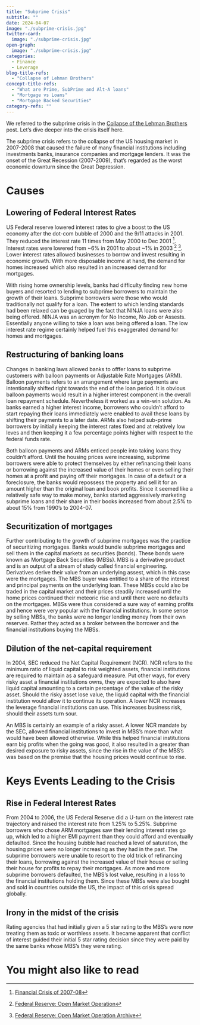 ```yaml
---
title: "Subprime Crisis"
subtitle: ""
date: 2024-04-07
image: "./subprime-crisis.jpg"
twitter-card:
  image: "./subprime-crisis.jpg"
open-graph:
  image: "./subprime-crisis.jpg"
categories:
  - Finance
  - Leverage
blog-title-refs: 
  - "Collapse of Lehman Brothers"
concept-title-refs: 
  - "What are Prime, SubPrime and Alt-A loans"
  - "Mortgage vs Loans"
  - "Mortgage Backed Securities"
category-refs: ""  
---
```


We referred to the subprime crisis in the [Collapse of the Lehman Brothers](./../20240331/index.qmd) post. Let's dive deeper into the crisis itself here. 

The subprime crisis refers to the collapse of the US housing market in 2007-2008 that caused the failure of many financial institutions including investments banks, insurance companies and mortgage lenders. It was the onset of the Great Recession (2007-2009), that's regarded as the worst economic downturn since the Great Depression.

# Causes
## Lowering of Federal Interest Rates
US Federal reserve lowered interest rates to give a boost to the US economy after the dot-com bubble of 2000 and the 9/11 attacks in 2001. They reduced the interest rate 11 times from May 2000 to Dec 2001 [^1]. Interest rates were lowered from ~6% in 2001 to about ~1% in 2003 [^3] [^4]. Lower interest rates allowed businesses to borrow and invest resulting in economic growth. With more disposable income at hand, the demand for homes increased which also resulted in an increased demand for mortgages. 

With rising home ownership levels, banks had difficulty finding new home buyers and resorted to lending to subprime borrowers to maintain the growth of their loans. Subprime borrowers were those who would traditionally not qualify for a loan. The extent to which lending standards had been relaxed can be guaged by the fact that NINJA loans were also being offered. NINJA was an acronym for No Income, No Job or Assests. Essentially anyone willing to take a loan was being offered a loan. The low interest rate regime certainly helped fuel this exaggerated demand for homes and mortgages. 

## Restructuring of banking loans
Changes in banking laws allowed banks to offfer loans to subprime customers with balloon payments or Adjustable Rate Mortgages (ARM). Balloon payments refers to an arrangement where large payments are intentionally shifted right towards the end of the loan period. It is obvious balloon payments would result in a higher interest component in the overall loan repayment schedule. Nevertheless it worked as a win-win solution. As banks earned a higher interest income, borrowers who couldn't afford to start repaying their loans immediately were enabled to avail these loans by shifting their payments to a later date. ARMs also helped sub-prime borrowers by initially keeping the interest rates fixed and at relatively low leves and then keeping it a few percentage points higher with respect to the federal funds rate. 

Both balloon payments and ARMs enticed people into taking loans they couldn't afford. Until the housing prices were increasing, subprime borrowers were able to protect themselves by either refinancing their loans or borrowing against the increased value of their homes or even selling their homes at a profit and paying off their mortgages. In case of a default or a foreclosure, the banks would repossess the property and sell it for an amount higher than the original loan and book profits. Since it seemed like a relatively safe way to make money, banks started aggressively marketing subprime loans and their share in their books increased from about 2.5% to about 15% from 1990's to 2004-07.

## Securitization of mortgages
Further contributing to the growth of subprime mortgages was the practice of securitizing mortgages. Banks would bundle subprime mortgages and sell them in the capital markets as securities (bonds). These bonds were known as Mortgage Back Securities (MBSs). MBS is a derivative product and is an output of a stream of study called financial engineering. Derivatives derive their value from an underlying assest, which in this case were the mortgages. The MBS buyer was entitled to a share of the interest and principal payments on the underlying loan. These MBSs could also be traded in the capital market and their prices steadily increased until the home prices continued their meteoric rise and until there were no defaults on the mortgages. MBSs were thus considered a sure way of earning profits and hence were very popular with the financial institutions. In some sense by selling MBSs, the banks were no longer lending money from their own reserves. Rather they acted as a broker between the borrower and the financial institutions buying the MBSs.

## Dilution of the net-capital requirement
In 2004, SEC reduced the Net Capital Requirement (NCR). NCR refers to the minimum ratio of liquid capital to risk weighted assets, financial institutions are required to maintain as a safeguard measure. Put other ways, for every risky asset a financial institutions owns, they are expected to also have liquid capital amounting to a certain percentage of the value of the risky asset. Should the risky asset lose value, the liquid capital with the financial institution would allow it to continue its operation. A lower NCR increases the leverage financial institutions can use. This increases business risk, should their assets turn sour. 

An MBS is certainly an example of a risky asset. A lower NCR mandate by the SEC, allowed financial institutions to invest in MBS's more than what would have been allowed otherwise. While this helped financial institutions earn big profits when the going was good, it also resulted in a greater than desired exposure to risky assets, since the rise in the value of the MBS's was based on the premise that the housing prices would continue to rise. 

# Keys Events Leading to the Crisis
## Rise in Federal Interest Rates
From 2004 to 2006, the US Federal Reserve did a U-turn on the interest rate trajectory and raised the interest rate from 1.25% to 5.25%. Subprime borrowers who chose ARM mortgages saw their lending interest rates go up, which led to a higher EMI payment than they could afford and eventually defaulted. Since the housing bubble had reached a level of saturation, the housing prices were no longer increasing as they had in the past. The subprime borrowers were unable to resort to the old trick of refinancing their loans, borrowing against the increased value of their house or selling their house for profits to repay their mortgages. As more and more subprime borrowers defaulted, the MBS's lost value, resulting in a loss to the financial institutions holding them. Since these MBSs were also bought and sold in countries outside the US, the impact of this crisis spread globally. 

## Irony in the midst of the crisis
Rating agencies that had initially given a 5 star rating to the MBS's were now treating them as toxic or worthless assets. It became apparent that conflict of interest guided their initial 5 star rating decision since they were paid by the same banks whose MBS's they were rating. 

# You might also like to read


[^1]: [Financial Crisis of 2007-08](https://www.britannica.com/money/financial-crisis-of-2007-2008){target="_blank"}
[^2]: [What was the Subprime Meltdown?](https://www.investopedia.com/terms/s/subprime-meltdown.asp){target="_blank"}
[^3]: [Federal Reserve: Open Market Operation](https://www.federalreserve.gov/monetarypolicy/openmarket.htm){target="_blank"}
[^4]: [Federal Reserve: Open Market Operation Archive](https://www.federalreserve.gov/monetarypolicy/openmarket_archive.htm){target="_blank"}